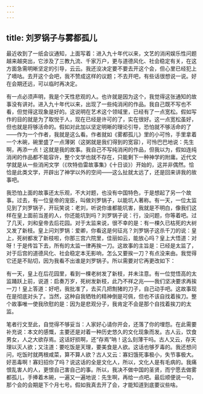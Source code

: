 ```yaml
---
---
---
```

title: 刘罗锅子与雾都孤儿
---

最近收到了一纸会议通知，上面写着：进入九十年代以来，文艺的消闲娱乐性问题越来越突出，它涉及了三教九流、千家万户，更与道德风化、社会稳定有关，在这方面急需明晰坚定的引导，云云。我还没决定要不要去开这个会，但心里已经犯上了嘀咕。去开这个会吧，我不赞成这样的议题；不去开吧，有些话很想说一说。好在会期还远，可以临时再决定。

有一点必须声明，我是个天性悲观的人。也许就是因为这个，我觉得这张通知的故事没有讲对。进入九十年代以来，出现了一些纯消闲的作品。我自己既不写也不看，但觉得这现象是好的。这说明在艺术这个领域里，已经有了一点宽松。假如写作的目的就是为了取悦于人，现在已经是许可的了，实在很好。这一点宽松虽好，但也就是将够活命的。假如对此加以坚定明晰的理论引导，恐怕就不够活命的了——作为一个作者，我就是这么看。作者就如《雾都孤儿》里的小可怜，手里拿着一个木碗，碗里盛了一点薄粥（这粥就是我们得到的宽容），可怜巴巴地说：先生啊，再添一点！这就是我的故事。我自己不写纯消闲的作品，但我以为，假如连纯消闲的作品都不能容许，整个文学也就不存在，只能剩下一种神学的附庸。近代文学就是从一些消闲文学（《坎特伯雷故事集》《十日谈》）开始的，这并非偶然。恰恰是此类文学，开辟出了神学以外的空间——这么扯就太远了，还是回来讲我的故事吧。

我恐怕上面的故事还太乐观，不大对题，也没有中国特色，于是想起了另一个故事。过去，有一位皇帝的宠臣，叫做刘罗锅子，以能坑人著称。有一天，一位太监见到了刘罗锅子，开玩笑说：老刘，听说你谁都能坑害，我就是不明白，像我们这样在皇上面前当差的人，你还能坑到吗？刘罗锅子说：行，没问题，你等着吧。过了几天，刘和皇帝去后花园。对于太监来说，很不幸的是：有一棵久已枯死的大树又发了新枝。皇上问刘罗锅：爱卿，你看这是何征兆？刘罗锅子这杀千刀的说：皇上，死树都发了新枝啦，你那三宫六院里，佳丽如云，能放心吗？皇上大悟道：对呀！于是传旨下去，所有的太监一律再挨一刀。这故事的主旨是：已经是太监了，对于后宫的道德风化、社会稳定本无影响，怎么又要挨一刀？有点没来由。我觉得它还是不贴切，因为我看不出谁是刘罗锅子。所以需要对它再更改如下：

有一天，皇上在后花园里，看到一棵老树发了新枝，并未注意。有一位觉悟高的太监踊跃上前，说道：启奏万岁，死树发新枝，此乃不祥之兆——我们坚决要求再挨一刀！皇上答道：好吧，我批准了，去买几把劁猪的刀子，自己动手吧。这故事现在是彻底对头了。当然，这种自我牺牲的精神倒是可佩，但也不该自找着挨刀。整个故事唯一使我欣慰的是：因为是悲观分子，我肯定不会是那个自找着挨刀的太监。

笔者行文至此，自觉得不够妥当：人家好心请你开会，还落了你的埋怨。在此需要补充说：本文的感慨，主要还是对着一种历史悠久的文化现象而发。古人云，饮食男女，人之大欲存焉。这话好损啊，还“存焉”呐！这么刻薄干吗。古人又云，存天理以灭人欲；又注道：要吃饭是天理，要美食是人欲。这话也够歹毒的。我还想问问，吃饭时就两根咸菜，算不算人欲？古人又云：寡妇饿死事极小，失节事极大。好恶毒啊！寡妇招你了吗？说这话的全是文化人，所以，文化人是有毛病的。我痛恨乱害人的人，更恨自己害自己的事。所以，我决不做中国的圣贤，而宁愿去做雾都孤儿，手捧着木碗，一遍又一遍地说：先生啊，再给一点吧。最后顺便说一句，那个会的会期是下个月七号。假如我真去开了会，才能知道到底要议些啥。